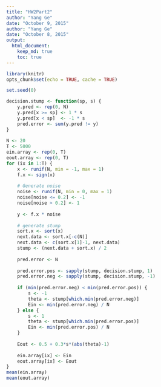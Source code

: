 ```yaml
---
title: "HW2Part2"
author: "Yang Ge"
date: "October 9, 2015"
author: "Yang Ge"
date: "October 8, 2015"
output: 
  html_document:
    keep_md: true
    toc: true
---
```


```r
library(knitr)
opts_chunk$set(echo = TRUE, cache = TRUE)
```

```r
set.seed(0)

decision.stump <- function(sp, s) {
    y.pred <- rep(0, N)
    y.pred[x >= sp] <- 1 * s
    y.pred[x < sp]  <- -1 * s
    pred.error <- sum(y.pred != y)
}
    
N <- 20
T <- 5000
ein.array <- rep(0, T)
eout.array <- rep(0, T)
for (ix in 1:T) {
    x <- runif(N, min = -1, max = 1)
    f.x <- sign(x)
    
    # Generate noise
    noise <- runif(N, min = 0, max = 1)
    noise[noise <= 0.2] <- -1
    noise[noise > 0.2] <- 1
    
    y <- f.x * noise
        
    # generate stump
    sort.x <- sort(x)
    next.data <- sort.x[-c(N)]
    next.data <- c(sort.x[1]-1, next.data)
    stump <- (next.data + sort.x) / 2
    
    pred.error <- N
    
    pred.error.pos <- sapply(stump, decision.stump, 1)
    pred.error.neg <- sapply(stump, decision.stump, -1)
    
    if (min(pred.error.neg) < min(pred.error.pos)) {
        s <- -1
        theta <- stump[which.min(pred.error.neg)]
        Ein <- min(pred.error.neg) / N
    } else {
        s <- 1
        theta <- stump[which.min(pred.error.pos)]
        Ein <- min(pred.error.pos) / N
    }
    
    Eout <- 0.5 + 0.3*s*(abs(theta)-1)
    
    ein.array[ix] <- Ein
    eout.array[ix] <- Eout
}
mean(ein.array)
mean(eout.array)
```

